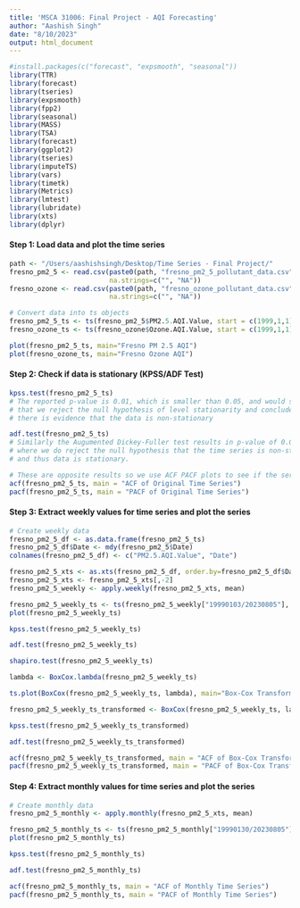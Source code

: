 ```yaml
---
title: 'MSCA 31006: Final Project - AQI Forecasting'
author: "Aashish Singh"
date: "8/10/2023"
output: html_document
---
```


```r
#install.packages(c("forecast", "expsmooth", "seasonal")) 
library(TTR)
library(forecast) 
library(tseries) 
library(expsmooth) 
library(fpp2)
library(seasonal)
library(MASS)
library(TSA)
library(forecast)
library(ggplot2)
library(tseries)
library(imputeTS)
library(vars)
library(timetk)
library(Metrics)
library(lmtest)
library(lubridate)
library(xts)
library(dplyr)
```

#### Step 1: Load data and plot the time series

```r
path <- "/Users/aashishsingh/Desktop/Time Series - Final Project/"
fresno_pm2_5 <- read.csv(paste0(path, "fresno_pm2_5_pollutant_data.csv"), 
                         na.strings=c("", "NA"))
fresno_ozone <- read.csv(paste0(path, "fresno_ozone_pollutant_data.csv"), 
                         na.strings=c("", "NA"))

# Convert data into ts objects
fresno_pm2_5_ts <- ts(fresno_pm2_5$PM2.5.AQI.Value, start = c(1999,1,1), frequency = 365.25)
fresno_ozone_ts <- ts(fresno_ozone$Ozone.AQI.Value, start = c(1999,1,1), frequency = 365.25)

plot(fresno_pm2_5_ts, main="Fresno PM 2.5 AQI")
plot(fresno_ozone_ts, main="Fresno Ozone AQI")
```

#### Step 2: Check if data is stationary (KPSS/ADF Test)

```r

kpss.test(fresno_pm2_5_ts)
# The reported p-value is 0.01, which is smaller than 0.05, and would suggest 
# that we reject the null hypothesis of level stationarity and conclude that 
# there is evidence that the data is non-stationary

adf.test(fresno_pm2_5_ts)
# Similarly the Augumented Dickey-Fuller test results in p-value of 0.01 (<0.05) 
# where we do reject the null hypothesis that the time series is non-stationary
# and thus data is stationary.

# These are opposite results so we use ACF PACF plots to see if the series is stationary
acf(fresno_pm2_5_ts, main = "ACF of Original Time Series")
pacf(fresno_pm2_5_ts, main = "PACF of Original Time Series")

```

#### Step 3: Extract weekly values for time series and plot the series 

```r
# Create weekly data
fresno_pm2_5_df <- as.data.frame(fresno_pm2_5_ts)
fresno_pm2_5_df$Date <- mdy(fresno_pm2_5$Date)
colnames(fresno_pm2_5_df) <- c("PM2.5.AQI.Value", "Date")

fresno_pm2_5_xts <- as.xts(fresno_pm2_5_df, order.by=fresno_pm2_5_df$Date)
fresno_pm2_5_xts <- fresno_pm2_5_xts[,-2]
fresno_pm2_5_weekly <- apply.weekly(fresno_pm2_5_xts, mean)

fresno_pm2_5_weekly_ts <- ts(fresno_pm2_5_weekly["19990103/20230805"], start = c(1999,1),frequency = 52.18)
plot(fresno_pm2_5_weekly_ts)

kpss.test(fresno_pm2_5_weekly_ts)

adf.test(fresno_pm2_5_weekly_ts)

shapiro.test(fresno_pm2_5_weekly_ts)

lambda <- BoxCox.lambda(fresno_pm2_5_weekly_ts)

ts.plot(BoxCox(fresno_pm2_5_weekly_ts, lambda), main="Box-Cox Transformed PM 2.5 AQI")

fresno_pm2_5_weekly_ts_transformed <- BoxCox(fresno_pm2_5_weekly_ts, lambda)

kpss.test(fresno_pm2_5_weekly_ts_transformed)

adf.test(fresno_pm2_5_weekly_ts_transformed)

acf(fresno_pm2_5_weekly_ts_transformed, main = "ACF of Box-Cox Transformed Time Series")
pacf(fresno_pm2_5_weekly_ts_transformed, main = "PACF of Box-Cox Transformed Time Series")

```

#### Step 4: Extract monthly values for time series and plot the series 

```r
# Create monthly data
fresno_pm2_5_monthly <- apply.monthly(fresno_pm2_5_xts, mean)

fresno_pm2_5_monthly_ts <- ts(fresno_pm2_5_monthly["19990130/20230805"], start = c(1999,1), frequency = 12)
plot(fresno_pm2_5_monthly_ts)

kpss.test(fresno_pm2_5_monthly_ts)

adf.test(fresno_pm2_5_monthly_ts)

acf(fresno_pm2_5_monthly_ts, main = "ACF of Monthly Time Series")
pacf(fresno_pm2_5_monthly_ts, main = "PACF of Monthly Time Series")
```

